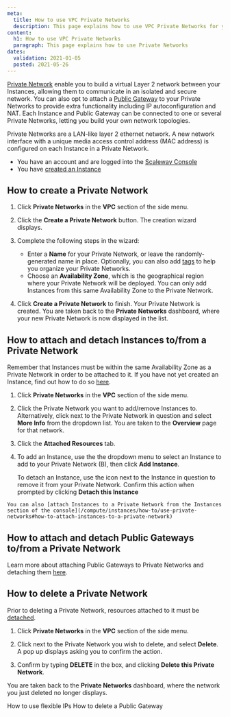 ```yaml
---
meta:
  title: How to use VPC Private Networks
  description: This page explains how to use VPC Private Networks for your Scaleway services
content:
  h1: How to use VPC Private Networks
  paragraph: This page explains how to use Private Networks
dates:
  validation: 2021-01-05
  posted: 2021-05-26
---
```


[Private Network](/network/vpc/concepts#private-networks) enable you to build a virtual Layer 2 network between your Instances, allowing them to communicate in an isolated and secure network. You can also opt to attach a [Public Gateway](/network/vpc/concepts#public-gateway) to your Private Networks to provide extra functionality including IP autoconfiguration and NAT. Each Instance and Public Gateway can be connected to one or several Private Networks, letting you build your own network topologies.

Private Networks are a LAN-like layer 2 ethernet network. A new network interface with a unique media access control address (MAC address) is configured on each Instance in a Private Network.

<Message type="requirement">

  - You have an account and are logged into the [Scaleway Console](https://console.scaleway.com)
  - You have [created an Instance](/compute/instances/how-to/create-an-instance)
  
</Message>

## How to create a Private Network

1. Click **Private Networks** in the **VPC** section of the side menu.

2. Click the **Create a Private Network** button. The creation wizard displays.

  <Lightbox src="scaleway-pn-creation-wiz.png" alt="" />

3. Complete the following steps in the wizard: 

    - Enter a **Name** for your Private Network, or leave the randomly-generated name in place. Optionally, you can also add [tags](/network/vpc/concepts#tags) to help you organize your Private Networks. 
    - Choose an **Availability Zone**, which is the geographical region where your Private Network will be deployed. You can only add Instances from this  same Availability Zone to the Private Network. 

4. Click **Create a Private Network** to finish. Your Private Network is created. You are taken back to the **Private Networks** dashboard, where your new Private Network is now displayed in the list.

## How to attach and detach Instances to/from a Private Network

Remember that Instances must be within the same Availability Zone as a Private Network in order to be attached to it. If you have not yet created an Instance, find out how to do so [here](/compute/instances/how-to/create-an-instance/).

1. Click **Private Networks** in the **VPC** section of the side menu.

2. Click the Private Network you want to add/remove Instances to. Alternatively, click <Icon name="more" /> next to the Private Network in question and select **More Info** from the dropdown list. You are taken to the **Overview** page for that network.

3. Click the **Attached Resources** tab.

4. To add an Instance, use the the dropdown menu to select an Instance to add to your Private Network (B), then click **Add Instance**.

    To detach an Instance, use the <Icon name="unlink" /> icon next to the Instance in question to remove it from your Private Network. Confirm this action when prompted by clicking **Detach this Instance**

  <Message type="tip">

    You can also [attach Instances to a Private Network from the Instances section of the console](/compute/instances/how-to/use-private-networks#how-to-attach-instances-to-a-private-network)
  
  </Message>

## How to attach and detach Public Gateways to/from a Private Network

Learn more about attaching Public Gateways to Private Networks and detaching them [here](/network/vpc/how-to/configure-a-public-gateway#how-to-attach-a-public-gateway-to-a-private-network).

## How to delete a Private Network

<Message type="note">

  Prior to deleting a Private Network, resources attached to it must be [detached](/compute/instances/how-to/use-private-networks#how-to-detach-instances-from-a-private-network).

</Message>

1. Click **Private Networks** in the **VPC** section of the side menu.

3. Click <Icon name="more" /> next to the Private Network you wish to delete, and select **Delete**. A pop up displays asking you to confirm the action.

3. Confirm by typing **DELETE** in the box, and clicking **Delete this Private Network**.

You are taken back to the **Private Networks** dashboard, where the network you just deleted no longer displays.

<Navigation title="See Also">
  <PreviousButton to="/network/vpc/how-to/use-flexible-ips/">How to use flexible IPs</PreviousButton>
  <NextButton to="/network/vpc/how-to/delete-a-public-gateway/">How to delete a Public Gateway</NextButton>
</Navigation>
